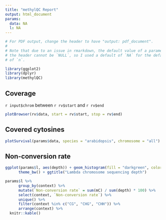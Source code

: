 ```yaml
---
title: "methylQC Report"
output: html_document
params:
  data: NA
  l: NA
---
```


```r
# For PDF output, change the header to have "output: pdf_document".
#
# Note that due to an issue in rmarkdown, the default value of a parameter in
# the header cannot be `NULL`, so I used a default of `NA` for the default value
# of `n`.
```

```r
library(ggplot2)
library(dplyr)
library(methylQC)
```


## Coverage  

`r input$chrom` between `r rv$start` and `r rv$end`

```r
plotBrowser(rv$data, start = rv$start, stop = rv$end)
```

## Covered cytosines

```r
plotSurvival(params$data, species = "arabidopsis", chromosome = "all")
```

## Non-conversion rate

```r
ggplot(params$l, aes(depth)) + geom_histogram(fill = "darkgreen", color="black") +
      theme_bw() + ggtitle("Lambda chromosome sequencing depth")
```

```r
params$l %>%
      group_by(context) %>%
      mutate(`Non-conversion rate` = sum(mC) / sum(depth) * 100) %>%
      select(context, `Non-conversion rate`) %>%
      unique() %>%
      filter(context %in% c("CG", "CHG", "CHH")) %>%
      arrange(context) %>%
  knitr::kable()
```

